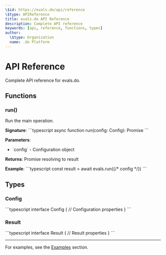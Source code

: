 ```yaml
---
\$id: https://evals.do/api/reference
\$type: APIReference
title: evals.do API Reference
description: Complete API reference
keywords: [api, reference, functions, types]
author:
  \$type: Organization
  name: .do Platform
---
```


# API Reference

Complete API reference for evals.do.

## Functions

### run()

Run the main operation.

**Signature**:
\`\`\`typescript
async function run(config: Config): Promise<Result>
\`\`\`

**Parameters**:

- \`config\` - Configuration object

**Returns**: Promise resolving to result

**Example**:
\`\`\`typescript
const result = await evals.run({/* config */})
\`\`\`

## Types

### Config

\`\`\`typescript
interface Config {
// Configuration properties
}
\`\`\`

### Result

\`\`\`typescript
interface Result {
// Result properties
}
\`\`\`

---

For examples, see the [Examples](../examples/) section.
